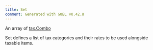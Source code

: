 ```yaml
---
title: Set
comment: Generated with GOBL v0.42.8
---
```


An array of [tax.Combo](/draft-0/tax/combo)

Set defines a list of tax categories and their rates to be used alongside taxable items.
